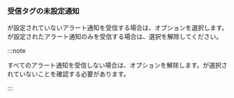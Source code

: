 ### 受信タグの未設定通知

<Cmdname sid="event_tag" className="uitext" />が設定されていないアラート通知を受信する場合は、<Cmdname sid="ITM05991" className="uitext" />オプションを選択します。<Cmdname sid="event_tag" className="uitext" />が設定されたアラート通知のみを受信する場合は、選択を解除してください。

:::note

すべてのアラート通知を受信しない場合は、オプションを解除します。<Cmdname sid="event_tag" className="uitext" />が選択されていないことを確認する必要があります。

:::
